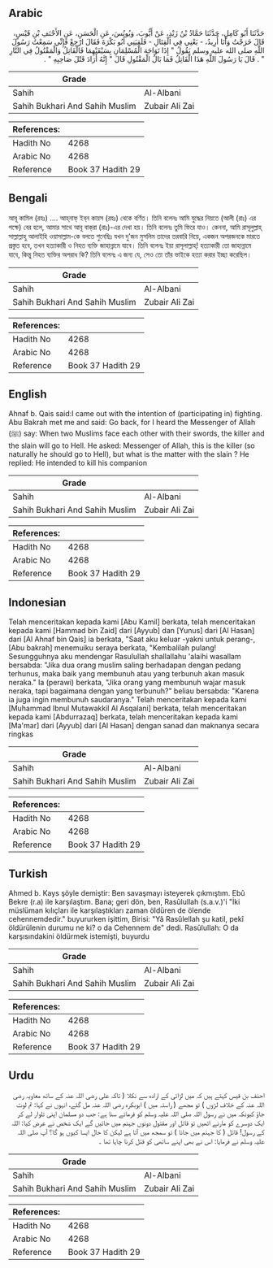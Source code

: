 ## Arabic


<div dir="rtl" lang="ar" style={{fontSize:'larger',backgroundColor:'#f8f9fa',padding:20}}>
حَدَّثَنَا أَبُو كَامِلٍ، حَدَّثَنَا حَمَّادُ بْنُ زَيْدٍ، عَنْ أَيُّوبَ، وَيُونُسَ، عَنِ الْحَسَنِ، عَنِ الأَحْنَفِ بْنِ قَيْسٍ، قَالَ خَرَجْتُ وَأَنَا أُرِيدُ، - يَعْنِي فِي الْقِتَالِ - فَلَقِيَنِي أَبُو بَكْرَةَ فَقَالَ ارْجِعْ فَإِنِّي سَمِعْتُ رَسُولَ اللَّهِ صلى الله عليه وسلم يَقُولُ ‏"‏ إِذَا تَوَاجَهَ الْمُسْلِمَانِ بِسَيْفَيْهِمَا فَالْقَاتِلُ وَالْمَقْتُولُ فِي النَّارِ ‏"‏ ‏.‏ قَالَ يَا رَسُولَ اللَّهِ هَذَا الْقَاتِلُ فَمَا بَالُ الْمَقْتُولِ قَالَ ‏"‏ إِنَّهُ أَرَادَ قَتْلَ صَاحِبِهِ ‏"‏ ‏.‏
</div>
<div style={{backgroundColor:'#f8f9fa',padding:20, marginBottom: 10}}><table> <thead> <tr> <th>Grade</th> <th></th> </tr> </thead> <tbody> <tr><td>Sahih</td><td>Al-Albani</td></tr><tr><td>Sahih Bukhari And Sahih Muslim</td><td>Zubair Ali Zai</td></tr></tbody></table><table> <thead> <tr> <th>References:</th> <th></th> </tr> </thead> <tbody><tr><td>Hadith No</td><td>4268</td></tr><tr><td>Arabic No</td><td>4268</td></tr><tr><td>Reference</td><td>Book 37 Hadith 29</td></tr></tbody></table></div>

## Bengali


<div dir="ltr" lang="bn" style={{fontSize:'larger',backgroundColor:'#f8f9fa',padding:20}}>
আবূ কামিল (রহঃ) .... আহ্‌নাফ্‌ ইব্‌ন কায়স (রহঃ) থেকে বর্ণিত। তিনি বলেনঃ আমি যুদ্ধের নিয়তে (আলী (রাঃ) এর পক্ষে) বের হলে, আমার সাথে আবূ বাক্‌রা (রাঃ)-এর দেখা হয়। তিনি বলেনঃ তুমি ফিরে যাও। কেননা, আমি রাসূলুল্লাহ্‌ সাল্লাল্লাহু আলাইহি ওয়াসাল্লাম-কে বলতে শুনেছিঃ যখন দু’জন মুসলিম তাদের তরবারি নিয়ে, একজন অপরজনকে মারতে প্রস্তুত হবে, তখন হত্যাকারী ও নিহত ব্যক্তি জাহান্নামে যাবে। তিনি বলেনঃ ইয়া রাসূলাল্লাহ্‌! হত্যাকারী তো জাহান্নামে যাবে, কিন্তু নিহত ব্যক্তির অপরাধ কি? তিনি বলেনঃ এ জন্য যে, সেও তো তাঁর ভাইকে হত্যা করার ইচ্ছা করেছিল।
</div>
<div style={{backgroundColor:'#f8f9fa',padding:20, marginBottom: 10}}><table> <thead> <tr> <th>Grade</th> <th></th> </tr> </thead> <tbody> <tr><td>Sahih</td><td>Al-Albani</td></tr><tr><td>Sahih Bukhari And Sahih Muslim</td><td>Zubair Ali Zai</td></tr></tbody></table><table> <thead> <tr> <th>References:</th> <th></th> </tr> </thead> <tbody><tr><td>Hadith No</td><td>4268</td></tr><tr><td>Arabic No</td><td>4268</td></tr><tr><td>Reference</td><td>Book 37 Hadith 29</td></tr></tbody></table></div>

## English


<div dir="ltr" lang="en" style={{fontSize:'larger',backgroundColor:'#f8f9fa',padding:20}}>
Ahnaf b. Qais said:I came out with the intention of (participating in) fighting. Abu Bakrah met me and said: Go back, for I heard the Messenger of Allah (ﷺ) say: When two Muslims face each other with their swords, the killer and the slain will go to Hell. He asked: Messenger of Allah, this is the killer (so naturally he should go to Hell), but what is the matter with the slain ? He replied: He intended to kill his companion
</div>
<div style={{backgroundColor:'#f8f9fa',padding:20, marginBottom: 10}}><table> <thead> <tr> <th>Grade</th> <th></th> </tr> </thead> <tbody> <tr><td>Sahih</td><td>Al-Albani</td></tr><tr><td>Sahih Bukhari And Sahih Muslim</td><td>Zubair Ali Zai</td></tr></tbody></table><table> <thead> <tr> <th>References:</th> <th></th> </tr> </thead> <tbody><tr><td>Hadith No</td><td>4268</td></tr><tr><td>Arabic No</td><td>4268</td></tr><tr><td>Reference</td><td>Book 37 Hadith 29</td></tr></tbody></table></div>

## Indonesian


<div dir="ltr" lang="id" style={{fontSize:'larger',backgroundColor:'#f8f9fa',padding:20}}>
Telah menceritakan kepada kami [Abu Kamil] berkata, telah menceritakan kepada kami [Hammad bin Zaid] dari [Ayyub] dan [Yunus] dari [Al Hasan] dari [Al Ahnaf bin Qais] ia berkata, "Saat aku keluar -yakni untuk perang-, [Abu bakrah] menemuiku seraya berkata, "Kembalilah pulang! Sesungguhnya aku mendengar Rasulullah shallallahu 'alaihi wasallam bersabda: "Jika dua orang muslim saling berhadapan dengan pedang terhunus, maka baik yang membunuh atau yang terbunuh akan masuk neraka." Ia (perawi) berkata, "Jika orang yang membunuh wajar masuk neraka, tapi bagaimana dengan yang terbunuh?" beliau bersabda: "Karena ia juga ingin membunuh saudaranya." Telah menceritakan kepada kami [Muhammad Ibnul Mutawakkil Al Asqalani] berkata, telah menceritakan kepada kami [Abdurrazaq] berkata, telah menceritakan kepada kami [Ma'mar] dari [Ayyub] dari [Al Hasan] dengan sanad dan maknanya secara ringkas
</div>
<div style={{backgroundColor:'#f8f9fa',padding:20, marginBottom: 10}}><table> <thead> <tr> <th>Grade</th> <th></th> </tr> </thead> <tbody> <tr><td>Sahih</td><td>Al-Albani</td></tr><tr><td>Sahih Bukhari And Sahih Muslim</td><td>Zubair Ali Zai</td></tr></tbody></table><table> <thead> <tr> <th>References:</th> <th></th> </tr> </thead> <tbody><tr><td>Hadith No</td><td>4268</td></tr><tr><td>Arabic No</td><td>4268</td></tr><tr><td>Reference</td><td>Book 37 Hadith 29</td></tr></tbody></table></div>

## Turkish


<div dir="ltr" lang="tr" style={{fontSize:'larger',backgroundColor:'#f8f9fa',padding:20}}>
Ahmed b. Kays şöyle demiştir: Ben savaşmayı isteyerek çıkmıştım. Ebû Bekre (r.a) ile karşılaştım. Bana; geri dön, ben, Rasûlullah (s.a.v.)'i "İki müslüman kılıçları ile karşılaştıkları zaman öldüren de ölende cehennemdedir." buyururken işittim, Birisi: "Yâ Rasûlellah şu katil, pekî öldürülenin durumu ne ki? o da Cehennem de" dedi. Rasûlullah: O da karşısındakini öldürmek istemişti, buyurdu
</div>
<div style={{backgroundColor:'#f8f9fa',padding:20, marginBottom: 10}}><table> <thead> <tr> <th>Grade</th> <th></th> </tr> </thead> <tbody> <tr><td>Sahih</td><td>Al-Albani</td></tr><tr><td>Sahih Bukhari And Sahih Muslim</td><td>Zubair Ali Zai</td></tr></tbody></table><table> <thead> <tr> <th>References:</th> <th></th> </tr> </thead> <tbody><tr><td>Hadith No</td><td>4268</td></tr><tr><td>Arabic No</td><td>4268</td></tr><tr><td>Reference</td><td>Book 37 Hadith 29</td></tr></tbody></table></div>

## Urdu


<div dir="rtl" lang="ur" style={{fontSize:'larger',backgroundColor:'#f8f9fa',padding:20}}>
احنف بن قیس کہتے ہیں کہ میں لڑائی کے ارادہ سے نکلا ( تاکہ علی رضی اللہ عنہ کے ساتھ معاویہ رضی اللہ عنہ کے خلاف لڑوں ) تو مجھے ( راستہ میں ) ابوبکرہ رضی اللہ عنہ مل گئے، انہوں نے کہا: تم لوٹ جاؤ کیونکہ میں نے رسول اللہ صلی اللہ علیہ وسلم کو فرماتے سنا ہے: جب دو مسلمان اپنی تلوار لے کر ایک دوسرے کو مارنے اٹھیں تو قاتل اور مقتول دونوں جہنم میں جائیں گے ایک شخص نے عرض کیا: اللہ کے رسول! قاتل ( کا جہنم میں جانا ) تو سمجھ میں آتا ہے لیکن کا حال ایسا کیوں ہو گا؟ آپ صلی اللہ علیہ وسلم نے فرمایا: اس نے بھی اپنے ساتھی کو قتل کرنا چاہا تھا ۔
</div>
<div style={{backgroundColor:'#f8f9fa',padding:20, marginBottom: 10}}><table> <thead> <tr> <th>Grade</th> <th></th> </tr> </thead> <tbody> <tr><td>Sahih</td><td>Al-Albani</td></tr><tr><td>Sahih Bukhari And Sahih Muslim</td><td>Zubair Ali Zai</td></tr></tbody></table><table> <thead> <tr> <th>References:</th> <th></th> </tr> </thead> <tbody><tr><td>Hadith No</td><td>4268</td></tr><tr><td>Arabic No</td><td>4268</td></tr><tr><td>Reference</td><td>Book 37 Hadith 29</td></tr></tbody></table></div>